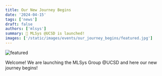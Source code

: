```yaml
---
title: Our New Journey Begins
date: '2024-04-15'
tags: ['news']
draft: false
authors: ['mlsys']
summary: 🎉 MLSys @UCSD is launched!
images: ['/static/images/events/our_journey_begins/featured.jpg']
---
```


![featured](/static/images/events/our_journey_begins/featured.jpg)

Welcome! We are launching the MLSys Group @UCSD and here our new journey begins!